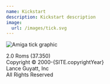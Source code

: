 ```yaml
---
name: Kickstart
description: Kickstart description
image:
  url: /images/tick.svg
---
```



![Amiga tick graphic](/images/tick.svg)

2.0 Roms (37.350)<br />
Copyright &copy; 2000-{SITE.copyrightYear}<br />
Lance Guyatt, Inc<br />
All Rights Reserved
